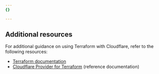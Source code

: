 ```yaml
---
{}

---
```


## Additional resources

For additional guidance on using Terraform with Cloudflare, refer to the following resources:

* [Terraform documentation](/terraform/)
* [Cloudflare Provider for Terraform](https://registry.terraform.io/providers/cloudflare/cloudflare/latest/docs) (reference documentation)
